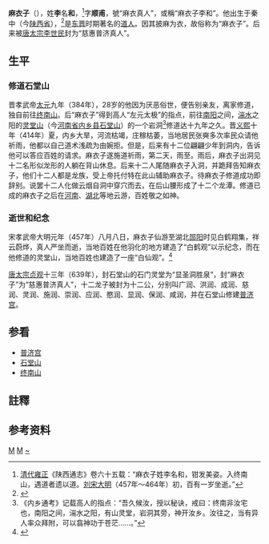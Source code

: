 '''麻衣子'''（{{bd|356年|3月15日|457年|8月8日|catIdx=Li李}}），姓'''李'''名'''和'''，<ref>[[清代|清代]][[雍正|雍正]]《陕西通志》卷六十五载：“麻衣子姓李名和，钳发美姿。入终南山，遇道者遗以道。[[刘宋|刘宋]][[大明_(刘宋)|大明]]（457年～464年）初，百有一岁坐逝。”</ref>字'''顺甫'''，號“麻衣真人”，或稱“麻衣子李和”。他出生于秦中（今[[陕西省|陕西省]]），<ref>{{cite web|url=http://www.ctcwri.idv.tw/CTCWRID2/D2-07%E4%B8%83%E5%8A%83/D20727%E6%9D%8E/D20727%E6%9D%8EXX/D20727012%E6%9D%8E%E5%92%8C.htm|title=李和|publisher=|date= | language =zh-hant }}</ref>是[[东晋|东晋]]时期著名的[[道人|道人]]。因其披麻为衣，故俗称为“麻衣子”{{notetag|注：“麻衣子”与“麻衣道者”是不同的两个人，“麻衣子”是东晋南北朝人，而“麻衣道者”是五代末宋初人，“麻衣子”得道之后便云游布道，而“麻衣道者”善观长相。}}。后来被[[唐太宗|唐太宗李世民]]封为“慈惠普济真人”。

==生平==

===修道石堂山===
晋孝武帝[[太元_(东晋)|太元]]九年（384年），28岁的他因为厌恶俗世，便告别亲友，离家修道，独自前往[[终南山|终南山]]。后“麻衣子”得到高人“左元太极”的指点，前往[[南阳|南阳]]之间，[[湍水|湍水]]之阳的[[石堂山|灵堂山]]（今[[河南省|河南省]][[内乡县|内乡县]][[石堂山|石堂山]]）的一个岩洞<ref>《内乡通考》记载高人的指点：“吾久候汝，授以秘诀，戒曰：终南非汝宅也，南阳之间，湍水之阳，有山灵堂，岩洞其旁，神开汝乡。汝往之，当有异人率众拜附，可以翕神功于苍茫……。”</ref>修道达十九年之久。晋[[义熙_(东晋)|义熙]]十年（414年）夏，内乡大旱，河流枯竭，庄稼枯萎，当地居民张奭多次率民众请他祈雨，他都以自己道术浅疏为由婉拒。但是，后来有十二位翩翩少年到洞内，告诉他可以答应百姓的请求。麻衣子遂施道祈雨，第二天，雨至。雨后，麻衣子出洞见十二名形似龙形的人躺在背山休息。后来十二人尾随麻衣子入洞，并跪拜告知麻衣子，他们十二人都是龙族，受上帝托付特在此山辅助麻衣子。待麻衣子修道成功即辞别。说罢十二人化做云烟自洞中穿穴而去，在后山腰形成了十二个龙潭。修道已成的麻衣子之后在[[河南|河南]]、[[湖北|湖北]]等地云游，百姓敬之如神。

===逝世和纪念===
宋孝武帝大明元年（457年）八月八日，麻衣子仙游至湖北[[郧阳|郧阳]]时见白鹤翔集，祥云蔚烨，真人严坐而逝，当地百姓在他羽化的地方建造了“白鹤观”以示纪念，而在他修道的灵堂山，当地百姓也建造了一座“白仙观”。<ref>{{cite web|url=http://www.chinataoism.org/showtopic.php?id=1314|title=晋代名道麻衣子|publisher=中国道教|date= | language =zh-hans }}</ref>

[[唐太宗|唐太宗]][[貞觀_(唐朝)|贞观]]十三年（639年），封石堂山的石门灵堂为“显圣洞胜泉”，封“麻衣子”为“慈惠普济真人”，十二龙子被封为十二公，分别叫广润、洪润、成润、慈润、灵润、施润、崇润、应润、愍润、显润、保润、咸润，并在石堂山修建[[普济宫_(石堂山)|普济宫]]。

==参看==
*[[普济宫_(石堂山)|普济宫]]
*[[石堂山|石堂山]]
*[[终南山|终南山]]

== 註釋 ==
<div class="references-small">
{{notefoot}}
</div>

== 参考资料 ==
{{reflist}}

[[Category:东晋道士|M]]
[[Category:南朝道士|M]]
[[Category:李姓|~]]